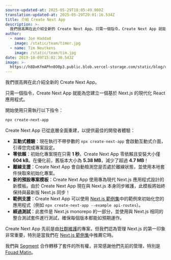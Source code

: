 ```yaml
---
source-updated-at: 2025-05-29T18:05:49.000Z
translation-updated-at: 2025-05-29T20:01:16.534Z
title: 介紹 Create Next App
description: >-
  我們很高興在此介紹全新的 Create Next App。只需一個指令，Create Next App 就能為您建立一個基於 Next.js 的現代化 React 應用程式。
author:
  - name: Joe Haddad
    image: /static/team/timer.jpg
  - name: Tim Neutkens
    image: /static/team/tim.jpg
date: 2019-10-09T15:02:30.543Z
image: >-
  https://h8DxKfmAPhn8O0p3.public.blob.vercel-storage.com/static/blog/create-next-app/twitter-card.png
---
```


我們很高興在此介紹全新的 Create Next App。

只需一個指令，Create Next App 就能為您建立一個基於 Next.js 的現代化 React 應用程式。

開始使用只需執行以下指令：

```bash filename="Terminal"
npx create-next-app
```

Create Next App 已從底層全面重建，以提供最佳的開發者體驗：

*   **互動式體驗**：現在執行不帶參數的 `npx create-next-app` 會啟動互動式介面，引導您完成專案設定。
*   **零依賴**：初始化專案現在只需 **1 秒**。Create Next App 零依賴且安裝大小僅 **604 kB**。在優化前，舊版本大小為 **5.38 MB**，減少了超過 **4.7 MB**！
*   **離線支援**：Create Next App 會自動檢測您是否處於離線狀態，並使用本地套件快取來初始化專案。
*   **新的預設專案模板**：Create Next App 使用專為現代 Next.js 應用程式設計的新模板。由於 Create Next App 現在與 Next.js 本身同步維護，此模板將始終保持與最新版 Next.js 同步！
*   **範例支援**：Create Next App 可以使用 [Next.js 範例集](https://github.com/vercel/next.js/tree/canary/examples)中的範例來初始化您的應用程式（例如 `npx create-next-app --example api-routes`）。
*   **經過測試**：此套件是 Next.js monorepo 的一部分，並使用與 Next.js 相同的整合測試套件進行測試，確保每個版本都能如預期運作。

Create Next App 先前是由[社群維護](https://open.segment.com/create-next-app/)的專案，但我們認為管理 Next.js 的第一印象非常重要，特別是當我們在 [Next.js 範例集](https://github.com/vercel/next.js/tree/canary/examples)中推薦它時。

我們與 [Segment](https://segment.com/) 合作轉移了套件的所有權，非常感謝他們先前的管理，特別是 [Fouad Matin](https://twitter.com/fouadmatin)。